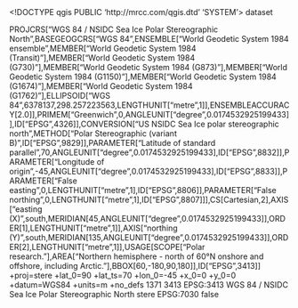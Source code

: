 <!DOCTYPE qgis PUBLIC 'http://mrcc.com/qgis.dtd' 'SYSTEM'>
<qgis version="3.32.0-Lima">
  <identifier></identifier>
  <parentidentifier></parentidentifier>
  <language></language>
  <type>dataset</type>
  <title></title>
  <abstract></abstract>
  <links/>
  <dates/>
  <fees></fees>
  <encoding></encoding>
  <crs>
    <spatialrefsys nativeFormat="Wkt">
      <wkt>PROJCRS["WGS 84 / NSIDC Sea Ice Polar Stereographic North",BASEGEOGCRS["WGS 84",ENSEMBLE["World Geodetic System 1984 ensemble",MEMBER["World Geodetic System 1984 (Transit)"],MEMBER["World Geodetic System 1984 (G730)"],MEMBER["World Geodetic System 1984 (G873)"],MEMBER["World Geodetic System 1984 (G1150)"],MEMBER["World Geodetic System 1984 (G1674)"],MEMBER["World Geodetic System 1984 (G1762)"],ELLIPSOID["WGS 84",6378137,298.257223563,LENGTHUNIT["metre",1]],ENSEMBLEACCURACY[2.0]],PRIMEM["Greenwich",0,ANGLEUNIT["degree",0.0174532925199433]],ID["EPSG",4326]],CONVERSION["US NSIDC Sea Ice polar stereographic north",METHOD["Polar Stereographic (variant B)",ID["EPSG",9829]],PARAMETER["Latitude of standard parallel",70,ANGLEUNIT["degree",0.0174532925199433],ID["EPSG",8832]],PARAMETER["Longitude of origin",-45,ANGLEUNIT["degree",0.0174532925199433],ID["EPSG",8833]],PARAMETER["False easting",0,LENGTHUNIT["metre",1],ID["EPSG",8806]],PARAMETER["False northing",0,LENGTHUNIT["metre",1],ID["EPSG",8807]]],CS[Cartesian,2],AXIS["easting (X)",south,MERIDIAN[45,ANGLEUNIT["degree",0.0174532925199433]],ORDER[1],LENGTHUNIT["metre",1]],AXIS["northing (Y)",south,MERIDIAN[135,ANGLEUNIT["degree",0.0174532925199433]],ORDER[2],LENGTHUNIT["metre",1]],USAGE[SCOPE["Polar research."],AREA["Northern hemisphere - north of 60°N onshore and offshore, including Arctic."],BBOX[60,-180,90,180]],ID["EPSG",3413]]</wkt>
      <proj4>+proj=stere +lat_0=90 +lat_ts=70 +lon_0=-45 +x_0=0 +y_0=0 +datum=WGS84 +units=m +no_defs</proj4>
      <srsid>1371</srsid>
      <srid>3413</srid>
      <authid>EPSG:3413</authid>
      <description>WGS 84 / NSIDC Sea Ice Polar Stereographic North</description>
      <projectionacronym>stere</projectionacronym>
      <ellipsoidacronym>EPSG:7030</ellipsoidacronym>
      <geographicflag>false</geographicflag>
    </spatialrefsys>
  </crs>
  <extent/>
</qgis>
